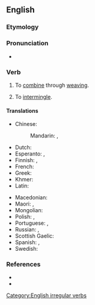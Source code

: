==English==

===Etymology===
{{prefix|en|inter|weave}}

===Pronunciation===
* {{IPA|/ɪntəɹˈwiːv/|lang=en}}

===Verb===
{{en-verb|interweaves|interweaving|interwove|past2=interweaved|interwoven|past_ptc2=interweaved}}

# {{lb|en|transitive}} To [[combine]] through [[weaving]].
# {{lb|en|intransitive}} To [[intermingle]].

====Translations====
{{trans-top|to combine through weaving}}
* Chinese:
*: Mandarin: {{t+|cmn|交織}}, {{t+|cmn|交织|tr=jiāozhī}}
* Dutch: {{t|nl|aanelkaarweven}}
* Esperanto: {{t|eo|interplekti}}, {{t|eo|kunplekti}}
* Finnish: {{t|fi|[[kutoa]] [[yhteen]]}}, {{t|fi|[[punoa]] [[yhteen]]}}
* French: {{t+|fr|entrelacer}}
* Greek: {{t+|el|συνυφαίνω}}
* Khmer: {{t-needed|km}}
* Latin: {{t|la|nectō}}
{{trans-mid}}
* Macedonian: {{t|mk|препле́тува}}
* Maori: {{t|mi|kōtui}}, {{t|mi|rauwiri}}
* Mongolian: {{t+|mn|сүлжих|sc=Cyrl}}
* Polish: {{t|pl|przeplatać|impf}}, {{t|pl|przepleść|pf}}
* Portuguese: {{t+|pt|entrançar}}, {{t+|pt|entrelaçar}}
* Russian: {{t+|ru|переплета́ть|impf}}, {{t+|ru|переплести́|pf}}
* Scottish Gaelic: {{t|gd|eadar-fhigh}}
* Spanish: {{t+|es|entretejer}}, {{t+|es|entrelazar}}
* Swedish: {{t|sv|sammanfläta}}
{{trans-bottom}}

===References===
* {{R:Century 1911}}
* {{R:Webster 1913}}

[[Category:English irregular verbs]]